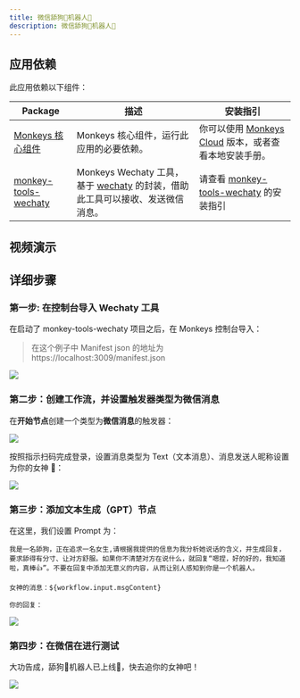 ```yaml
---
title: 微信舔狗🐶机器人🤡
description: 微信舔狗🐶机器人🤡
---
```


## 应用依赖

此应用依赖以下组件：

| Package                                                                                    | 描述                 | 安装指引                                                                                                           |
| ------------------------------------------------------------------------------------------ | --------------------------- | -------------------------------------------------------------------------------------------------------------- |
| [Monkeys 核心组件](https://github.com/inf-monkeys/monkeys)|  Monkeys 核心组件，运行此应用的必要依赖。 | 你可以使用 [Monkeys Cloud](https://ai.infmonkeys.com) 版本，或者查看本地安装手册。  |
| [monkey-tools-wechaty](https://github.com/inf-monkeys/monkey-tools-wechaty)| Monkeys Wechaty 工具，基于 [wechaty](https://github.com/wechaty/wechaty) 的封装，借助此工具可以接收、发送微信消息。  | 请查看 [monkey-tools-wechaty](https://github.com/inf-monkeys/monkey-tools-wechaty) 的安装指引 |

## 视频演示

## 详细步骤

### 第一步: 在控制台导入 Wechaty 工具

在启动了 monkey-tools-wechaty 项目之后，在 Monkeys 控制台导入：

> 在这个例子中 Manifest json 的地址为 https://localhost:3009/manifest.json

![](~/assets/showcases/simp-dog/import-monkey-tools-wechaty.png)

### 第二步：创建工作流，并设置触发器类型为微信消息

在**开始节点**创建一个类型为**微信消息**的触发器：

![](~/assets/showcases/simp-dog/create-trigger.png)

按照指示扫码完成登录，设置消息类型为 Text（文本消息）、消息发送人昵称设置为你的女神 🤡：

![](~/assets/showcases/simp-dog/trigger-config.png)

### 第三步：添加文本生成（GPT）节点

在这里，我们设置 Prompt 为：

```text
我是一名舔狗，正在追求一名女生,请根据我提供的信息为我分析她说话的含义，并生成回复，要求舔得有分寸、让对方舒服。如果你不清楚对方在说什么，就回复“嗯捏，好的好的，我知道啦，真棒👍”。不要在回复中添加无意义的内容，从而让别人感知到你是一个机器人。

女神的消息：${workflow.input.msgContent}

你的回复：

```

![](~/assets/showcases/simp-dog/example-prompt.png)

### 第四步：在微信在进行测试

大功告成，舔狗🐶机器人已上线🤡，快去追你的女神吧！

![](~/assets/showcases/simp-dog/wechat-test.png)

